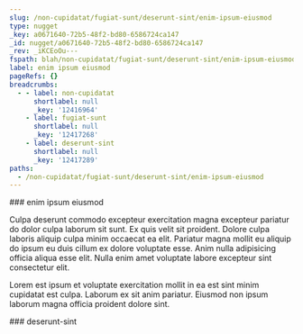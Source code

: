 ```yaml
---
slug: /non-cupidatat/fugiat-sunt/deserunt-sint/enim-ipsum-eiusmod
type: nugget
_key: a0671640-72b5-48f2-bd80-6586724ca147
_id: nugget/a0671640-72b5-48f2-bd80-6586724ca147
_rev: _iKCEoOu---
fspath: blah/non-cupidatat/fugiat-sunt/deserunt-sint/enim-ipsum-eiusmod.md
label: enim ipsum eiusmod
pageRefs: {}
breadcrumbs:
  - - label: non-cupidatat
      shortlabel: null
      _key: '12416964'
    - label: fugiat-sunt
      shortlabel: null
      _key: '12417268'
    - label: deserunt-sint
      shortlabel: null
      _key: '12417289'
paths:
  - /non-cupidatat/fugiat-sunt/deserunt-sint/enim-ipsum-eiusmod
---
```


<NuggetArea>
<Nugget slug="/non-cupidatat/fugiat-sunt/deserunt-sint/enim-ipsum-eiusmod" type="nugget" _key="a0671640-72b5-48f2-bd80-6586724ca147" _id="nugget/a0671640-72b5-48f2-bd80-6586724ca147" _rev="_iKCEoOu---" fspath="blah/non-cupidatat/fugiat-sunt/deserunt-sint/enim-ipsum-eiusmod.md" label="enim ipsum eiusmod" paths="/non-cupidatat/fugiat-sunt/deserunt-sint/enim-ipsum-eiusmod">
<NuggetBody>
### enim ipsum eiusmod

Culpa deserunt commodo excepteur exercitation magna excepteur pariatur do dolor culpa laborum sit sunt. Ex quis velit sit proident. Dolore culpa laboris aliquip culpa minim occaecat ea elit. Pariatur magna mollit eu aliquip do ipsum eu duis cillum ex dolore voluptate esse. Anim nulla adipisicing officia aliqua esse elit. Nulla enim amet voluptate labore excepteur sint consectetur elit.

Lorem est ipsum et voluptate exercitation mollit in ea est sint minim cupidatat est culpa. Laborum ex sit anim pariatur. Eiusmod non ipsum laborum magna officia proident dolore sint.

</NuggetBody>
<Breadcrumbs>
<Crumbs>
<Crumb _key="12416964" label="non-cupidatat" /><Crumb _key="12417268" label="fugiat-sunt" /><Crumb _key="12417289" label="deserunt-sint" />
</Crumbs>
</Breadcrumbs>
</Nugget>

<NuggetsInbound>
</NuggetsInbound>
<NuggetsOutbound>
</NuggetsOutbound>
</NuggetArea>
<PassagesInbound>
<Passage direction="inbound" type="passage" _key="12417289" _id="passage/12417289" _rev="_iKCEoOq--A" label="deserunt-sint" passage="deserunt-sint" fspath="blah/non-cupidatat/fugiat-sunt/deserunt-sint" paths="/non-cupidatat/fugiat-sunt/deserunt-sint" slug="/non-cupidatat/fugiat-sunt/deserunt-sint">
<NuggetBody>
### deserunt-sint

</NuggetBody>
<Breadcrumbs>
<Crumbs>
<Crumb _key="12416964" label="non-cupidatat" /><Crumb _key="12417268" label="fugiat-sunt" />
</Crumbs>
</Breadcrumbs>
</Passage>

</PassagesInbound>
<PassagesOutbound>
</PassagesOutbound>